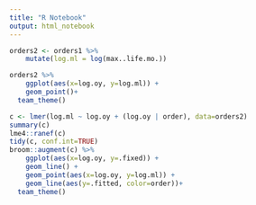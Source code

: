 ```yaml
---
title: "R Notebook"
output: html_notebook
---
```


```r
orders2 <- orders1 %>%
    mutate(log.ml = log(max..life.mo.))

orders2 %>%
    ggplot(aes(x=log.oy, y=log.ml)) +
    geom_point()+
  team_theme()
```

```r
c <- lmer(log.ml ~ log.oy + (log.oy | order), data=orders2)
summary(c)
lme4::ranef(c)
tidy(c, conf.int=TRUE)
broom::augment(c) %>%
    ggplot(aes(x=log.oy, y=.fixed)) +
    geom_line() +
    geom_point(aes(x=log.oy, y=log.ml)) +
    geom_line(aes(y=.fitted, color=order))+
  team_theme()
```
